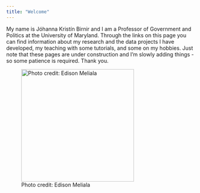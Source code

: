 ```yaml
---
title: "Welcome"
---
```


My name is Jóhanna Kristín Birnir and I am a Professor of Government and Politics at the University of Maryland. Through the links on this page you can find information about my research and the data projects I have developed, my teaching with some tutorials, and some on my hobbies.  Just note that these pages are under construction and I'm slowly adding things - so some patience is required.  Thank you.

![Photo credit: Edison Meliala](images/jkb.jpg){width=300}